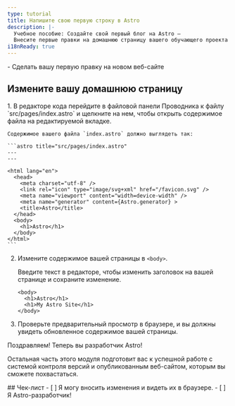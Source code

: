 ```yaml
---
type: tutorial
title: Напишите свою первую строку в Astro
description: |-
  Учебное пособие: Создайте свой первый блог на Astro —
  Внесите первые правки на домашнюю страницу вашего обучающего проекта
i18nReady: true
---
```




<PreCheck>
 - Сделать вашу первую правку на новом веб-сайте
</PreCheck>

## Измените вашу домашнюю страницу

<Steps>
1. В редакторе кода перейдите в файловой панели Проводника к файлу `src/pages/index.astro` и щелкните на нем, чтобы открыть содержимое файла на редактируемой вкладке.

    Содержимое вашего файла `index.astro` должно выглядеть так:

    ```astro title="src/pages/index.astro"
    ---
    ---

    <html lang="en">
      <head>
        <meta charset="utf-8" />
        <link rel="icon" type="image/svg+xml" href="/favicon.svg" />
        <meta name="viewport" content="width=device-width" />
        <meta name="generator" content={Astro.generator} >
        <title>Astro</title>
      </head>
      <body>
        <h1>Astro</h1>
      </body>
    </html>
    ```
    
2. Измените содержимое вашей страницы в `<body>`.

    Введите текст в редакторе, чтобы изменить заголовок на вашей странице и сохраните изменение.

    ```astro title="src/pages/index.astro" del={2} ins={3}
    <body>
      <h1>Astro</h1>
      <h1>My Astro Site</h1>
    </body>
    ```
    
3. Проверьте предварительный просмотр в браузере, и вы должны увидеть обновленное содержимое вашей страницы.
</Steps>

Поздравляем! Теперь вы разработчик Astro!

Остальная часть этого модуля подготовит вас к успешной работе с системой контроля версий и опубликованным веб-сайтом, которым вы сможете похвастаться.



<Box icon="check-list">
## Чек-лист

<Checklist>
- [ ] Я могу вносить изменения и видеть их в браузере.
- [ ] Я Astro-разработчик!
</Checklist>
</Box>    
